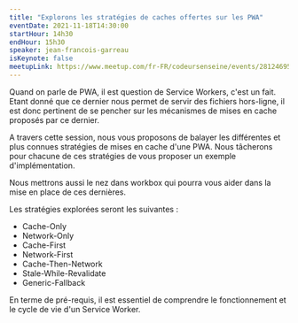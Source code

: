 ```yaml
---
title: "Explorons les stratégies de caches offertes sur les PWA"
eventDate: 2021-11-18T14:30:00
startHour: 14h30
endHour: 15h30
speaker: jean-francois-garreau
isKeynote: false
meetupLink: https://www.meetup.com/fr-FR/codeursenseine/events/281246952/
---
```


Quand on parle de PWA, il est question de Service Workers, c'est un fait. Etant donné que ce dernier nous permet de servir des fichiers hors-ligne, il est donc pertinent de se pencher sur les mécanismes de mises en cache proposés par ce dernier.

A travers cette session, nous vous proposons de balayer les différentes et plus connues stratégies de mises en cache d'une PWA. Nous tâcherons pour chacune de ces stratégies de vous proposer un exemple d'implémentation.

Nous mettrons aussi le nez dans workbox qui pourra vous aider dans la mise en place de ces dernières.

Les stratégies explorées seront les suivantes :

- Cache-Only
- Network-Only
- Cache-First
- Network-First
- Cache-Then-Network
- Stale-While-Revalidate
- Generic-Fallback

En terme de pré-requis, il est essentiel de comprendre le fonctionnement et le cycle de vie d'un Service Worker.